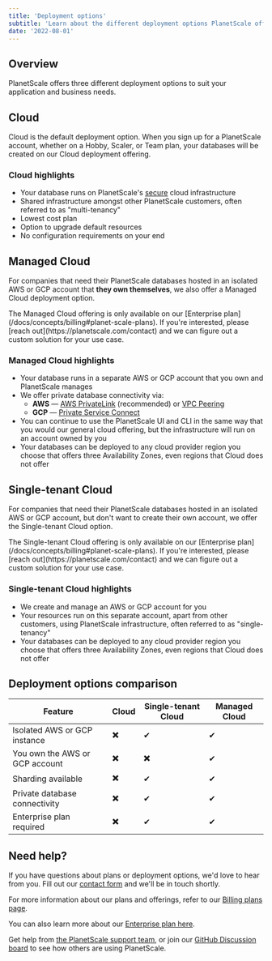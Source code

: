```yaml
---
title: 'Deployment options'
subtitle: 'Learn about the different deployment options PlanetScale offers'
date: '2022-08-01'
---
```


## Overview

PlanetScale offers three different deployment options to suit your application and business needs.

## Cloud

Cloud is the default deployment option. When you sign up for a PlanetScale account, whether on a Hobby, Scaler, or Team plan, your databases will be created on our Cloud deployment offering.

### Cloud highlights

- Your database runs on PlanetScale's [secure](/docs/concepts/security) cloud infrastructure
- Shared infrastructure amongst other PlanetScale customers, often referred to as "multi-tenancy"
- Lowest cost plan
- Option to upgrade default resources
- No configuration requirements on your end

## Managed Cloud

For companies that need their PlanetScale databases hosted in an isolated  AWS or GCP account that **they own themselves**, we also offer a Managed Cloud deployment option.

<InfoBlock type='note'>
  The Managed Cloud offering is only available on our [Enterprise plan](/docs/concepts/billing#planet-scale-plans). If you're interested, please [reach out](https://planetscale.com/contact) and we can figure out a custom solution for your use case.
</InfoBlock>

### Managed Cloud highlights

- Your database runs in a separate AWS or GCP account that you own and PlanetScale manages
- We offer private database connectivity via:
  - **AWS** &mdash; [AWS PrivateLink](https://aws.amazon.com/privatelink/) (recommended) or [VPC Peering](https://docs.aws.amazon.com/vpc/latest/peering/what-is-vpc-peering.html)
  - **GCP** &mdash; [Private Service Connect](https://cloud.google.com/vpc/docs/private-access-options)
- You can continue to use the PlanetScale UI and CLI in the same way that you would our general cloud offering, but the infrastructure will run on an account owned by you
- Your databases can be deployed to any cloud provider region you choose that offers three Availability Zones, even regions that Cloud does not offer

## Single-tenant Cloud

For companies that need their PlanetScale databases hosted in an isolated AWS or GCP account, but don't want to create their own account, we offer the Single-tenant Cloud option.

<InfoBlock type='note'>
  The Single-tenant Cloud offering is only available on our [Enterprise plan](/docs/concepts/billing#planet-scale-plans). If you're interested, please [reach out](https://planetscale.com/contact) and we can figure out a custom solution for your use case.
</InfoBlock>

### Single-tenant Cloud highlights

- We create and manage an AWS or GCP account for you
- Your resources run on this separate account, apart from other customers, using PlanetScale infrastructure, often referred to as "single-tenancy"
- Your databases can be deployed to any cloud provider region you choose that offers three Availability Zones, even regions that Cloud does not offer

## Deployment options comparison

| Feature | Cloud       | Single-tenant Cloud    | Managed Cloud         |
| - | ------------------------ | -------------------- | -------------------- |
| Isolated AWS or GCP instance | ✖️ | ✔   | ✔ |
| You own the AWS or GCP account | ✖️ | ✖️ | ✔ |
| Sharding available | ✖️ | ✔ | ✔ |
| Private database connectivity | ✖️ | ✔ | ✔ |
| Enterprise plan required | ✖️ | ✔ | ✔ |

## Need help?

If you have questions about plans or deployment options, we'd love to hear from you. Fill out our [contact form](https://planetscale.com/contact) and we'll be in touch shortly.

For more information about our plans and offerings, refer to our [Billing plans page](/docs/concepts/billing#planet-scale-plans).

You can also learn more about our [Enterprise plan here](https://planetscale.com/enterprise).

Get help from [the PlanetScale support team](https://support.planetscale.com), or join our [GitHub Discussion board](https://github.com/planetscale/discussion/discussions) to see how others are using PlanetScale.
